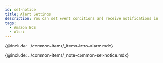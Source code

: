 ```yaml
---
id: set-notice
title: Alert Settings
description: You can set event conditions and receive notifications in various forms.
tags:
  - Amazon ECS
  - Alert
---
```


{@include: ../common-items/_items-intro-alarm.mdx} 

{@include: ../common-items/_note-common-set-notice.mdx}
